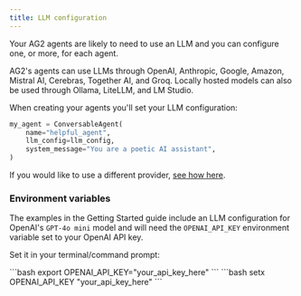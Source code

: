```yaml
---
title: LLM configuration
---
```


Your AG2 agents are likely to need to use an LLM and you can configure one, or more, for each agent.

AG2's agents can use LLMs through OpenAI, Anthropic, Google, Amazon, Mistral AI, Cerebras, Together AI, and Groq. Locally hosted models can also be used through Ollama, LiteLLM, and LM Studio.

When creating your agents you'll set your LLM configuration:

```python
my_agent = ConversableAgent(
    name="helpful_agent",
    llm_config=llm_config,
    system_message="You are a poetic AI assistant",
)
```

If you would like to use a different provider, [see how here](https://docs.ag2.ai/docs/topics/non-openai-models/about-using-nonopenai-models).

### Environment variables

The examples in the Getting Started guide include an LLM configuration for OpenAI's `GPT-4o mini` model and will need the `OPENAI_API_KEY` environment variable set to your OpenAI API key.

Set it in your terminal/command prompt:

<Tabs>
  <Tab title="macOS / Linux">
    ```bash
    export OPENAI_API_KEY="your_api_key_here"
    ```
  </Tab>
  <Tab title="Windows">
    ```bash
    setx OPENAI_API_KEY "your_api_key_here"
    ```
  </Tab>
</Tabs>
